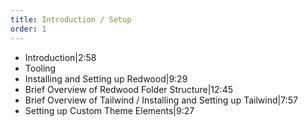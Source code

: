 ```yaml
---
title: Introduction / Setup
order: 1
---
```


- Introduction|2:58
- Tooling
- Installing and Setting up Redwood|9:29
- Brief Overview of Redwood Folder Structure|12:45
- Brief Overview of Tailwind / Installing and Setting up Tailwind|7:57
- Setting up Custom Theme Elements|9:27
